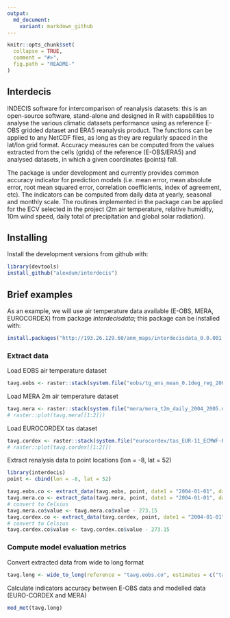 ```yaml
---
output:
  md_document:
    variant: markdown_github
---
```


<!-- README.md is generated from README.Rmd. Please edit that file -->

```r
knitr::opts_chunk$set(
  collapse = TRUE,
  comment = "#>",
  fig.path = "README-"
)
```

## Interdecis

INDECIS software for intercomparison of reanalysis datasets:  this is an open-source software, stand-alone and designed in R with capabilities to analyse the various climatic datasets performance using as reference E-OBS gridded dataset and ERA5 reanalysis product. The functions can be applied to any NetCDF files, as long as they are regularly spaced in the lat/lon grid format. Accuracy measures can be computed from the values extracted from the cells (grids) of the reference (E-OBS/ERA5) and analysed datasets, in which a given coordinates (points) fall.

The package is under development and currently provides common accuracy indicator for prediction models (i.e. mean error, mean absolute error, root mean squared error, correlation coefficients, index of agreement, etc). The indicators can be computed from daily data at yearly, seasonal and monthly scale. The routines implemented in the package can be applied for the ECV selected in the project (2m air temperature, relative humidity, 10m wind speed, daily total of precipitation and global solar radiation).

## Installing

Install the development versions from github with:

```r
library(devtools) 
install_github("alexdum/interdecis")
```

## Brief examples

As an example, we will use air temperature data available (E-OBS, MERA, EUROCORDEX) from package _interdecisdata_; this package can be installed with:

```r
install.packages("http://193.26.129.60/anm_maps/interdecisdata_0.0.001.tar.gz", repos = NULL, type = "source")
```

### Extract data


Load EOBS air temperature dataset

```r

tavg.eobs <- raster::stack(system.file("eobs/tg_ens_mean_0.1deg_reg_2004-2005_v19.0e.nc", package = "interdecisdata"))
```

Load MERA 2m air temperature dataset

```r
tavg.mera <- raster::stack(system.file("mera/mera_t2m_daily_2004_2005.nc", package = "interdecisdata"))
# raster::plot(tavg.mera[[1:2]])
```

Load EUROCORDEX tas dataset

```r
tavg.cordex <- raster::stack(system.file("eurocordex/tas_EUR-11_ECMWF-ERAINT_evaluation_domeniu.mic_r1i1p1_SMHI-RCA4_v1_day_20040101-20051231.nc", package = "interdecisdata"))
# raster::plot(tavg.cordex[[1:2]])
```

Extract renalysis data to point locations (lon = -8, lat = 52)

```r
library(interdecis)
point <- cbind(lon = -8, lat = 52)

tavg.eobs.co <- extract_data(tavg.eobs, point, date1 = "2004-01-01", date2 = "2005-12-31")
tavg.mera.co <- extract_data(tavg.mera, point, date1 = "2004-01-01", date2 = "2005-12-31")
# convert to Celsius
tavg.mera.co$value <- tavg.mera.co$value - 273.15
tavg.cordex.co <- extract_data(tavg.cordex, point, date1 = "2004-01-01", date2 = "2005-12-31")
# convert to Celsius
tavg.cordex.co$value <- tavg.cordex.co$value - 273.15
```


### Compute model evaluation metrics

Convert extracted data from wide to long format

```r
tavg.long <- wide_to_long(reference = "tavg.eobs.co", estimates = c("tavg.mera.co", "tavg.cordex.co"))
```

Calculate indicators accuracy between E-OBS data and modelled data (EURO-CORDEX and MERA)

```r
mod_met(tavg.long)
```






